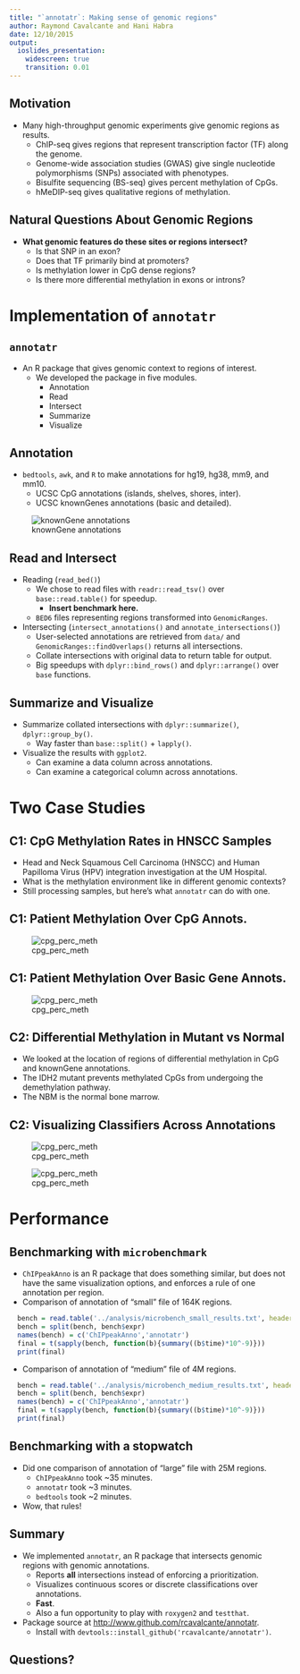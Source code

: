 ```yaml
---
title: "`annotatr`: Making sense of genomic regions"
author: Raymond Cavalcante and Hani Habra
date: 12/10/2015
output:
  ioslides_presentation:
    widescreen: true
    transition: 0.01
---
```


## Motivation

- Many high-throughput genomic experiments give genomic regions as results.
    - ChIP-seq gives regions that represent transcription factor (TF) along the genome.
    - Genome-wide association studies (GWAS) give single nucleotide polymorphisms (SNPs) associated with phenotypes.
    - Bisulfite sequencing (BS-seq) gives percent methylation of CpGs.
    - hMeDIP-seq gives qualitative regions of methylation.

## Natural Questions About Genomic Regions

- **What genomic features do these sites or regions intersect?**
    - Is that SNP in an exon?
    - Does that TF primarily bind at promoters?
    - Is methylation lower in CpG dense regions?
    - Is there more differential methylation in exons or introns?

# Implementation of `annotatr`

## `annotatr`

- An R package that gives genomic context to regions of interest.
    - We developed the package in five modules.
        - Annotation
        - Read
        - Intersect
        - Summarize
        - Visualize

## Annotation

- `bedtools`, `awk`, and `R` to make annotations for hg19, hg38, mm9, and mm10.
    - UCSC CpG annotations (islands, shelves, shores, inter).
    - UCSC knownGenes annotations (basic and detailed).

![knownGene annotations](annotatr_knownGene.jpeg)

## Read and Intersect

- Reading (`read_bed()`)
    - We chose to read files with `readr::read_tsv()` over `base::read.table()` for speedup.
        - **Insert benchmark here.**
    - `BED6` files representing regions transformed into `GenomicRanges`.
- Intersecting (`intersect_annotations()` and `annotate_intersections()`)
    - User-selected annotations are retrieved from `data/` and `GenomicRanges::findOverlaps()` returns all intersections.
    - Collate intersections with original data to return table for output.
    - Big speedups with `dplyr::bind_rows()` and `dplyr::arrange()` over `base` functions.

## Summarize and Visualize

- Summarize collated intersections with `dplyr::summarize()`, `dplyr::group_by()`.
    - Way faster than `base::split()` + `lapply()`.
- Visualize the results with `ggplot2`.
    - Can examine a data column across annotations.
    - Can examine a categorical column across annotations.

# Two Case Studies

## C1: CpG Methylation Rates in HNSCC Samples

- Head and Neck Squamous Cell Carcinoma (HNSCC) and Human Papilloma Virus (HPV) integration investigation at the UM Hospital.
- What is the methylation environment like in different genomic contexts?
- Still processing samples, but here's what `annotatr` can do with one.

## C1: Patient Methylation Over CpG Annots.

<div class="centered">
  ![cpg_perc_meth](2607_mc_hmc_perc_meth_cpgs.png)
</div>

## C1: Patient Methylation Over Basic Gene Annots.

<div class="centered">
  ![cpg_perc_meth](2607_mc_hmc_perc_meth_basic_genes.png)
</div>

## C2: Differential Methylation in Mutant vs Normal

- We looked at the location of regions of differential methylation in CpG and knownGene annotations.
- The IDH2 mutant prevents methylated CpGs from undergoing the demethylation pathway.
- The NBM is the normal bone marrow.

## C2: Visualizing Classifiers Across Annotations

<div class="columns-2">
  ![cpg_perc_meth](IDH2mut_v_NBM_cpgs_counts.png)

  ![cpg_perc_meth](IDH2mut_v_NBM_cpgs_props.png)
</div>

# Performance

## Benchmarking with `microbenchmark`

- `ChIPpeakAnno` is an R package that does something similar, but does not have the same visualization options, and enforces a rule of one annotation per region.
- Comparison of annotation of "small" file of 164K regions.
```r
  bench = read.table('../analysis/microbench_small_results.txt', header=T, sep='\t', quote='\"')
  bench = split(bench, bench$expr)
  names(bench) = c('ChIPpeakAnno','annotatr')
  final = t(sapply(bench, function(b){summary((b$time)*10^-9)}))
  print(final)
```
- Comparison of annotation of "medium" file of 4M regions.
```r
  bench = read.table('../analysis/microbench_medium_results.txt', header=T, sep='\t', quote='\"')
  bench = split(bench, bench$expr)
  names(bench) = c('ChIPpeakAnno','annotatr')
  final = t(sapply(bench, function(b){summary((b$time)*10^-9)}))
  print(final)
```

## Benchmarking with a stopwatch

- Did one comparison of annotation of "large" file with 25M regions.
    - `ChIPpeakAnno` took ~35 minutes.
    - `annotatr` took ~3 minutes.
    - `bedtools` took ~2 minutes.
- Wow, that rules!

## Summary

- We implemented `annotatr`, an R package that intersects genomic regions with genomic annotations.
    - Reports **all** intersections instead of enforcing a prioritization.
    - Visualizes continuous scores or discrete classifications over annotations.
    - **Fast**.
    - Also a fun opportunity to play with `roxygen2` and `testthat`.
- Package source at [http://www.github.com/rcavalcante/annotatr](http://www.github.com/rcavalcante/annotatr).
    - Install with `devtools::install_github('rcavalcante/annotatr')`.

## Questions?
